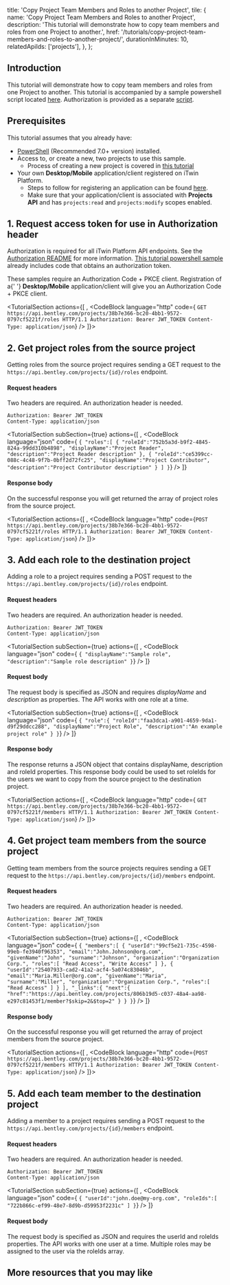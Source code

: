   title: 'Copy Project Team Members and Roles to another Project',
  tile: {
    name: 'Copy Project Team Members and Roles to another Project',
    description:
      'This tutorial will demonstrate how to copy team members and roles from one Project to another.',
    href: '/tutorials/copy-project-team-members-and-roles-to-another-project/',
    durationInMinutes: 10,
    relatedApiIds: ['projects'],
  },
};

<Introduction 
  skillLevel="Basic" 
  durationInMinutes="10" >

## Introduction

This tutorial will demonstrate how to copy team members and roles from one Project to another. This tutorial is accompanied by a sample powershell script located [here](https://github.com/iTwin/platform-api-samples/tree/main/Administration/Project-Copy-Users). Authorization is provided as a separate [script](https://github.com/iTwin/platform-api-samples/blob/main/Authorization/New-OidcAuthCodePkceLogin.ps1).

</Introduction>

<TutorialSection>

## Prerequisites

This tutorial assumes that you already have:

- [PowerShell](https://docs.microsoft.com/en-us/powershell/scripting/overview?view=powershell-7.1) (Recommended 7.0+ version) installed.
- Access to, or create a new, two projects to use this sample.
  - Process of creating a new project is covered in [this tutorial](/tutorials/create-and-query-projects-guide/)
- Your own **Desktop/Mobile** application/client registered on iTwin Platform.
  - Steps to follow for registering an application can be found [here](/tutorials/register-and-modify-application/).
  - Make sure that your application/client is associated with **Projects API** and has `projects:read` and `projects:modify` scopes enabled.

</TutorialSection>

<TutorialSection>

## 1. Request access token for use in Authorization header

Authorization is required for all iTwin Platform API endpoints. See the [Authorization README](https://github.com/iTwin/platform-api-samples/tree/main/Authorization) for more information.
[This tutorial powershell sample](https://github.com/iTwin/platform-api-samples/blob/main/Administration/Project-Copy-Users/Copy-ProjectUsers.ps1) already includes code that obtains an authorization token.

<Alert>
  These samples require an Authorization Code + PKCE client. Registration of a{' '}
  <strong>Desktop/Mobile</strong> application/client will give you an
  Authorization Code + PKCE client.
</Alert>

</TutorialSection>

<TutorialSection
  actions={[
    <Title>Example HTTP request</Title>,
    <CodeBlock
      language="http"
      code={
`GET https://api.bentley.com/projects/38b7e366-bc20-4bb1-9572-0797cf5221f/roles HTTP/1.1
Authorization: Bearer JWT_TOKEN
Content-Type: application/json`} />
  ]}>

## 2. Get project roles from the source project

Getting roles from the source project requires sending a GET request to the `https://api.bentley.com/projects/{id}/roles` endpoint.

#### Request headers

Two headers are required. An authorization header is needed.

```HTTP
Authorization: Bearer JWT_TOKEN
Content-Type: application/json
```

</TutorialSection>

<TutorialSection
  subSection={true}
  actions={[
    <Title>Example response body</Title>,
    <CodeBlock
      language="json"
      code={
`{
  "roles":[
    {
      "roleId":"752b5a3d-b9f2-4845-824a-99dd310b4898",
      "displayName":"Project Reader",
      "description":"Project Reader description"
    },
    {
      "roleId":"ce5399cc-088c-4c48-9f7b-0bff2d72fc25",
      "displayName":"Project Contributor",
      "description":"Project Contributor description"
    }
  ]
}`} />
  ]}
>

#### Response body

On the successful response you will get returned the array of project roles from the source project.

</TutorialSection>

<TutorialSection
  actions={[
    <Title>Example HTTP request</Title>,
    <CodeBlock
      language="http"
      code={`POST https://api.bentley.com/projects/38b7e366-bc20-4bb1-9572-0797cf5221f/roles HTTP/1.1
Authorization: Bearer JWT_TOKEN
Content-Type: application/json`} />
]}>

## 3. Add each role to the destination project

Adding a role to a project requires sending a POST request to the `https://api.bentley.com/projects/{id}/roles` endpoint.

#### Request headers

Two headers are required. An authorization header is needed.

```HTTP
Authorization: Bearer JWT_TOKEN
Content-Type: application/json
```

</TutorialSection>

<TutorialSection
  subSection={true}
  actions={[
    <Title>Example request body</Title>,
    <CodeBlock
      language="json"
      code={
`{
  "displayName":"Sample role",
  "description":"Sample role description"
}`} />
  ]}
>

#### Request body

The request body is specified as JSON and requires _displayName_ and _description_ as properties. The API works with one role at a time.

</TutorialSection>

<TutorialSection
  subSection={true}
  actions={[
    <Title>Example response body</Title>,
    <CodeBlock
      language="json"
      code={
`{
  "role":{
    "roleId":"faa3dca1-a901-4659-9da1-d9f29ddcc288",
    "displayName":"Project Role",
    "description":"An example project role"
  }
}`} />
  ]}
>

#### Response body

The response returns a JSON object that contains displayName, description and roleId properties. This response body could be used to set roleIds for the users we want to copy from the source project to the destination project.

</TutorialSection>

<TutorialSection
  actions={[
    <Title>Example HTTP request</Title>,
    <CodeBlock
      language="http"
      code={
`GET https://api.bentley.com/projects/38b7e366-bc20-4bb1-9572-0797cf5221f/members HTTP/1.1
Authorization: Bearer JWT_TOKEN
Content-Type: application/json`} />
  ]}>

## 4. Get project team members from the source project

Getting team members from the source projects requires sending a GET request to the `https://api.bentley.com/projects/{id}/members` endpoint.

#### Request headers

Two headers are required. An authorization header is needed.

```HTTP
Authorization: Bearer JWT_TOKEN
Content-Type: application/json
```

</TutorialSection>

<TutorialSection
  subSection={true}
  actions={[
    <Title>Example response body</Title>,
    <CodeBlock
      language="json"
      code={
`{
  "members":[
    {
      "userId":"99cf5e21-735c-4598-99eb-fe3940f96353",
      "email":"John.Johnson@org.com",
      "givenName":"John",
      "surname":"Johnson",
      "organization":"Organization Corp.",
      "roles":[
        "Read Access",
        "Write Access"
      ]
    },
    {
      "userId":"25407933-cad2-41a2-acf4-5a074c83046b",
      "email":"Maria.Miller@org.com",
      "givenName":"Maria",
      "surname":"Miller",
      "organization":"Organization Corp.",
      "roles":[
        "Read Access"
      ]
    }
  ],
  "_links":{
    "next":{
      "href":"https://api.bentley.com/projects/806b19d5-c037-48a4-aa98-e297c81453f1/member?$skip=2&$top=2"
    }
  }
}`} />
  ]}
>

#### Response body

On the successful response you will get returned the array of project members from the source project.

</TutorialSection>

<TutorialSection
  actions={[
    <Title>Example HTTP request</Title>,
    <CodeBlock
      language="http"
      code={`POST https://api.bentley.com/projects/38b7e366-bc20-4bb1-9572-0797cf5221f/members HTTP/1.1
Authorization: Bearer JWT_TOKEN
Content-Type: application/json`} />
]}>

## 5. Add each team member to the destination project

Adding a member to a project requires sending a POST request to the `https://api.bentley.com/projects/{id}/members` endpoint.

#### Request headers

Two headers are required. An authorization header is needed.

```HTTP
Authorization: Bearer JWT_TOKEN
Content-Type: application/json
```

</TutorialSection>

<TutorialSection
  subSection={true}
  actions={[
    <Title>Example request body</Title>,
    <CodeBlock
      language="json"
      code={
`{
  "userId":"john.doe@my-org.com",
  "roleIds":[
    "722b866c-ef99-48e7-8d9b-d59953f2231c"
  ]
}`} />
  ]}
>

#### Request body

The request body is specified as JSON and requires the userId and roleIds properties. The API works with one user at a time. Multiple roles may be assigned to the user via the roleIds array.

</TutorialSection>

<ContinueLearningSection>

## More resources that you may like

<TileList>
  <ResourceTile
    title="Administration API group"
    href="/api-groups/administration/"
    description="Manage the users, projects, and organizations that interact with your iTwin."
  />
  <ResourceTile
    title="Projects API documentation"
    href="/apis/projects/"
    description="An overview and detailed Projects API documentation."
  />
  <ResourceTile
    title="iTwin Platform API samples"
    href="https://github.com/iTwin/platform-api-samples"
    description="PowerShell samples demonstrating API endpoints."
    isExternal={true}
  />
</TileList>

</ContinueLearningSection>
